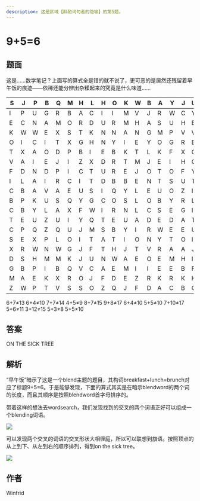 ```yaml
---
description: 这是区域【斟酌词句者的隐喻】的第5题。
---
```


# 9+5=6

## 题面

这是……数学笔记？上面写的算式全是错的就不说了，更可恶的是居然还残留着早午饭的痕迹——依稀还能分辨出杂糅起来的究竟是什么味道……

<table>
    <thead>
    <tr>
        <th width="19">S</th>
        <th width="21">J</th>
        <th width="21">P</th>
        <th width="19">B</th>
        <th width="21">Q</th>
        <th width="19">M</th>
        <th width="19">H</th>
        <th width="21">L</th>
        <th width="18">H</th>
        <th width="21">O</th>
        <th width="19">K</th>
        <th width="21">W</th>
        <th width="19">B</th>
        <th width="21">A</th>
        <th width="21">Y</th>
        <th width="19">J</th>
        <th width="19">U</th>
        <th width="19">F</th>
        <th width="21">Q</th>
        <th width="21">W</th>
    </tr>
    </thead>
    <tbody>
    <tr>
        <td>I</td>
        <td>P</td>
        <td>U</td>
        <td>G</td>
        <td>R</td>
        <td>B</td>
        <td>A</td>
        <td>C</td>
        <td>I</td>
        <td>I</td>
        <td>M</td>
        <td>V</td>
        <td>J</td>
        <td>R</td>
        <td>W</td>
        <td>C</td>
        <td>Y</td>
        <td>H</td>
        <td>C</td>
        <td>D</td>
    </tr>
    <tr>
        <td>E</td>
        <td>C</td>
        <td>N</td>
        <td>A</td>
        <td>M</td>
        <td>O</td>
        <td>R</td>
        <td>D</td>
        <td>U</td>
        <td>R</td>
        <td>M</td>
        <td>H</td>
        <td>A</td>
        <td>S</td>
        <td>U</td>
        <td>H</td>
        <td>E</td>
        <td>F</td>
        <td>O</td>
        <td>N</td>
    </tr>
    <tr>
        <td>K</td>
        <td>W</td>
        <td>W</td>
        <td>E</td>
        <td>X</td>
        <td>S</td>
        <td>T</td>
        <td>K</td>
        <td>N</td>
        <td>N</td>
        <td>A</td>
        <td>N</td>
        <td>G</td>
        <td>M</td>
        <td>P</td>
        <td>V</td>
        <td>V</td>
        <td>Y</td>
        <td>M</td>
        <td>F</td>
    </tr>
    <tr>
        <td>O</td>
        <td>I</td>
        <td>C</td>
        <td>I</td>
        <td>T</td>
        <td>X</td>
        <td>G</td>
        <td>H</td>
        <td>N</td>
        <td>Y</td>
        <td>I</td>
        <td>E</td>
        <td>Y</td>
        <td>O</td>
        <td>G</td>
        <td>R</td>
        <td>E</td>
        <td>E</td>
        <td>C</td>
        <td>E</td>
    </tr>
    <tr>
        <td>T</td>
        <td>X</td>
        <td>A</td>
        <td>O</td>
        <td>D</td>
        <td>P</td>
        <td>B</td>
        <td>I</td>
        <td>E</td>
        <td>B</td>
        <td>K</td>
        <td>T</td>
        <td>L</td>
        <td>K</td>
        <td>F</td>
        <td>X</td>
        <td>G</td>
        <td>R</td>
        <td>P</td>
        <td>R</td>
    </tr>
    <tr>
        <td>V</td>
        <td>A</td>
        <td>I</td>
        <td>E</td>
        <td>J</td>
        <td>I</td>
        <td>Z</td>
        <td>X</td>
        <td>D</td>
        <td>R</td>
        <td>T</td>
        <td>M</td>
        <td>J</td>
        <td>E</td>
        <td>I</td>
        <td>H</td>
        <td>C</td>
        <td>Z</td>
        <td>C</td>
        <td>U</td>
    </tr>
    <tr>
        <td>F</td>
        <td>D</td>
        <td>N</td>
        <td>D</td>
        <td>P</td>
        <td>I</td>
        <td>C</td>
        <td>T</td>
        <td>U</td>
        <td>R</td>
        <td>E</td>
        <td>J</td>
        <td>O</td>
        <td>T</td>
        <td>O</td>
        <td>F</td>
        <td>Y</td>
        <td>L</td>
        <td>R</td>
        <td>B</td>
    </tr>
    <tr>
        <td>I</td>
        <td>L</td>
        <td>A</td>
        <td>I</td>
        <td>R</td>
        <td>C</td>
        <td>I</td>
        <td>T</td>
        <td>D</td>
        <td>B</td>
        <td>B</td>
        <td>E</td>
        <td>N</td>
        <td>T</td>
        <td>S</td>
        <td>U</td>
        <td>T</td>
        <td>R</td>
        <td>A</td>
        <td>B</td>
    </tr>
    <tr>
        <td>C</td>
        <td>B</td>
        <td>A</td>
        <td>V</td>
        <td>A</td>
        <td>E</td>
        <td>U</td>
        <td>S</td>
        <td>I</td>
        <td>Q</td>
        <td>Y</td>
        <td>L</td>
        <td>E</td>
        <td>U</td>
        <td>O</td>
        <td>Z</td>
        <td>I</td>
        <td>P</td>
        <td>S</td>
        <td>P</td>
    </tr>
    <tr>
        <td>B</td>
        <td>P</td>
        <td>K</td>
        <td>U</td>
        <td>S</td>
        <td>Q</td>
        <td>Y</td>
        <td>G</td>
        <td>C</td>
        <td>O</td>
        <td>S</td>
        <td>L</td>
        <td>O</td>
        <td>B</td>
        <td>Y</td>
        <td>R</td>
        <td>L</td>
        <td>A</td>
        <td>H</td>
        <td>I</td>
    </tr>
    <tr>
        <td>C</td>
        <td>B</td>
        <td>Y</td>
        <td>L</td>
        <td>A</td>
        <td>X</td>
        <td>F</td>
        <td>W</td>
        <td>I</td>
        <td>R</td>
        <td>N</td>
        <td>L</td>
        <td>C</td>
        <td>S</td>
        <td>E</td>
        <td>G</td>
        <td>I</td>
        <td>M</td>
        <td>V</td>
        <td>M</td>
    </tr>
    <tr>
        <td>T</td>
        <td>E</td>
        <td>U</td>
        <td>Z</td>
        <td>U</td>
        <td>I</td>
        <td>Y</td>
        <td>Q</td>
        <td>T</td>
        <td>E</td>
        <td>U</td>
        <td>A</td>
        <td>D</td>
        <td>E</td>
        <td>D</td>
        <td>A</td>
        <td>T</td>
        <td>D</td>
        <td>S</td>
        <td>F</td>
    </tr>
    <tr>
        <td>C</td>
        <td>P</td>
        <td>Q</td>
        <td>Z</td>
        <td>Q</td>
        <td>U</td>
        <td>J</td>
        <td>M</td>
        <td>S</td>
        <td>B</td>
        <td>Y</td>
        <td>I</td>
        <td>R</td>
        <td>W</td>
        <td>E</td>
        <td>E</td>
        <td>U</td>
        <td>N</td>
        <td>W</td>
        <td>G</td>
    </tr>
    <tr>
        <td>S</td>
        <td>E</td>
        <td>X</td>
        <td>P</td>
        <td>L</td>
        <td>O</td>
        <td>I</td>
        <td>T</td>
        <td>A</td>
        <td>T</td>
        <td>I</td>
        <td>O</td>
        <td>N</td>
        <td>Y</td>
        <td>T</td>
        <td>O</td>
        <td>I</td>
        <td>T</td>
        <td>W</td>
        <td>F</td>
    </tr>
    <tr>
        <td>X</td>
        <td>R</td>
        <td>W</td>
        <td>N</td>
        <td>W</td>
        <td>G</td>
        <td>J</td>
        <td>F</td>
        <td>T</td>
        <td>H</td>
        <td>J</td>
        <td>T</td>
        <td>V</td>
        <td>R</td>
        <td>A</td>
        <td>A</td>
        <td>J</td>
        <td>J</td>
        <td>Y</td>
        <td>R</td>
    </tr>
    <tr>
        <td>D</td>
        <td>S</td>
        <td>H</td>
        <td>M</td>
        <td>M</td>
        <td>K</td>
        <td>J</td>
        <td>U</td>
        <td>N</td>
        <td>W</td>
        <td>A</td>
        <td>E</td>
        <td>O</td>
        <td>E</td>
        <td>M</td>
        <td>H</td>
        <td>I</td>
        <td>X</td>
        <td>R</td>
        <td>I</td>
    </tr>
    <tr>
        <td>G</td>
        <td>B</td>
        <td>P</td>
        <td>I</td>
        <td>B</td>
        <td>Q</td>
        <td>V</td>
        <td>C</td>
        <td>A</td>
        <td>E</td>
        <td>M</td>
        <td>I</td>
        <td>I</td>
        <td>E</td>
        <td>E</td>
        <td>B</td>
        <td>F</td>
        <td>N</td>
        <td>S</td>
        <td>U</td>
    </tr>
    <tr>
        <td>M</td>
        <td>A</td>
        <td>E</td>
        <td>K</td>
        <td>X</td>
        <td>R</td>
        <td>O</td>
        <td>J</td>
        <td>F</td>
        <td>D</td>
        <td>E</td>
        <td>Z</td>
        <td>R</td>
        <td>K</td>
        <td>R</td>
        <td>K</td>
        <td>H</td>
        <td>O</td>
        <td>I</td>
        <td>R</td>
    </tr>
    <tr>
        <td>Z</td>
        <td>W</td>
        <td>P</td>
        <td>T</td>
        <td>V</td>
        <td>S</td>
        <td>S</td>
        <td>O</td>
        <td>Z</td>
        <td>Q</td>
        <td>J</td>
        <td>F</td>
        <td>D</td>
        <td>A</td>
        <td>C</td>
        <td>B</td>
        <td>G</td>
        <td>R</td>
        <td>Y</td>
        <td>S</td>
    </tr>
    </tbody>
</table>

6+7≠13
6+4≠10
7+7≠14
4+5≠9
8+7≠15
9+8≠17
6+4≠10
5+5≠10
7+10≠17
5+6≠11
3+12≠15
5+3≠8
5+5≠10

## 答案

ON THE SICK TREE

## 解析

“早午饭”暗示了这是一个blend主题的题目，其构词breakfast+lunch=brunch对应了标题9+5=6。于是能够发现，下面的算式其实是在暗示blendword的两个词的长度，而且其顺序是按照blendword首字母排序的。

带着这样的想法去wordsearch，我们发现找到的交叉的两个词语正好可以组成一个blending词语。

![](./05-9+5-6.assets/image_1.webp)

可以发现两个交叉的词语的交叉形状大相径庭，所以可以联想到旗语。按照顶点的从上到下、从左到右的顺序排列，得到on the sick tree。

![](./05-9+5-6.assets/image_2.webp)

## 作者

Winfrid
